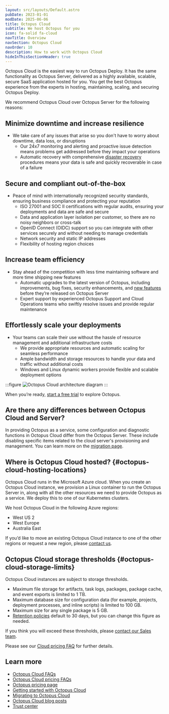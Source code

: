 ```yaml
---
layout: src/layouts/Default.astro
pubDate: 2023-01-01
modDate: 2025-06-06
title: Octopus Cloud
subtitle: We host Octopus for you
icon: fa-solid fa-cloud
navTitle: Overview
navSection: Octopus Cloud
navOrder: 10
description: How to work with Octopus Cloud
hideInThisSectionHeader: true
---
```


Octopus Cloud is the easiest way to run Octopus Deploy. It has the same functionality as Octopus Server, delivered as a highly available, scalable, secure SaaS application hosted for you. You get the best Octopus experience from the experts in hosting, maintaining, scaling, and securing Octopus Deploy.

We recommend Octopus Cloud over Octopus Server for the following reasons:

## Minimize downtime and increase resilience

- We take care of any issues that arise so you don't have to worry about downtime, data loss, or disruptions
  - Our 24x7 monitoring and alerting and proactive issue detection means problems get addressed before they impact your operations
  - Automatic recovery with comprehensive [disaster recovery](https://octopus.com/docs/octopus-cloud/disaster-recovery#disaster-recovery-procedure) procedures means your data is safe and quickly recoverable in case of a failure

## Secure and compliant out-of-the-box

- Peace of mind with internationally recognized security standards, ensuring business compliance and protecting your reputation
  - ISO 27001 and SOC II certifications with regular audits, ensuring your deployments and data are safe and secure
  - Data and application layer isolation per customer, so there are no noisy neighbors or cross-talk
  - OpenID Connect (OIDC) support so you can integrate with other services securely and without needing to manage credentials
  - Network security and static IP addresses
  - Flexibility of hosting region choices

## Increase team efficiency

- Stay ahead of the competition with less time maintaining software and more time shipping new features
  - Automatic upgrades to the latest version of Octopus, including improvements, bug fixes, security enhancements, and [new features](https://octopus.com/whatsnew) before they’re released on Octopus Server
  - Expert support by experienced Octopus Support and Cloud Operations teams who swiftly resolve issues and provide regular maintenance

## Effortlessly scale your deployments

- Your teams can scale their use without the hassle of resource management and additional infrastructure costs
  - We provide appropriate resources and automatic scaling for seamless performance
  - Ample bandwidth and storage resources to handle your data and traffic without additional costs
  - Windows and Linux dynamic workers provide flexible and scalable deployment options

:::figure
![Octopus Cloud architecture diagram](/docs/img/octopus-cloud/images/octopus-cloud-architecture-diagram.png)
:::

When you’re ready, [start a free trial](https://octopus.com/start) to explore Octopus.

## Are there any differences between Octopus Cloud and Server?

In providing Octopus as a service, some configuration and diagnostic functions in Octopus Cloud differ from the Octopus Server. These include disabling specific items related to the cloud server's provisioning and management. You can learn more on the [migration page](/docs/octopus-cloud/migrations#differences-between-octopus-cloud-and-octopus-server).

## Where is Octopus Cloud hosted? \{#octopus-cloud-hosting-locations}

Octopus Cloud runs in the Microsoft Azure cloud. When you create an Octopus Cloud instance, we provision a Linux container to run the Octopus Server in, along with all the other resources we need to provide Octopus as a service. We deploy this to one of our Kubernetes clusters.

We host Octopus Cloud in the following Azure regions:

- West US 2
- West Europe
- Australia East

If you’d like to move an existing Octopus Cloud instance to one of the other regions or request a new region, please [contact us](https://octopus.com/company/contact).

## Octopus Cloud storage thresholds \{#octopus-cloud-storage-limits}

Octopus Cloud instances are subject to storage thresholds.

- Maximum file storage for artifacts, task logs, packages, package cache, and event exports is limited to 1 TB.
- Maximum database size for configuration data (for example, projects, deployment processes, and inline scripts) is limited to 100 GB.
- Maximum size for any single package is 5 GB.
- [Retention policies](/docs/administration/retention-policies) default to 30 days, but you can change this figure as needed.

If you think you will exceed these thresholds, please [contact our Sales team](https://octopus.com/company/contact).

Please see our [Cloud pricing FAQ](https://octopus.com/pricing/faq#are-there-any-storage-limits) for further details.

## Learn more

- [Octopus Cloud FAQs](/docs/octopus-cloud/frequently-asked-questions)
- [Octopus Cloud pricing FAQs](https://octopus.com/pricing/faq#are-there-any-differences-between-cloud-and-server)
- [Octopus pricing page](https://octopus.com/pricing/overview)
- [Getting started with Octopus Cloud](/docs/octopus-cloud/getting-started-with-cloud)
- [Migrating to Octopus Cloud](/docs/octopus-cloud/migrations)
- [Octopus Cloud blog posts](https://octopus.com/blog/tag/octopus%20Cloud)
- [Trust center](https://octopus.com/company/trust)
